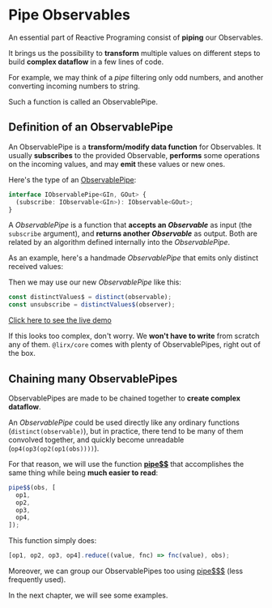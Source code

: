 # Pipe Observables

An essential part of Reactive Programing consist of **piping** our Observables.

It brings us the possibility to **transform** multiple values on different steps to build **complex dataflow** in a few lines of code.

For example, we may think of a *pipe* filtering only odd numbers, and another converting incoming numbers to string.

Such a function is called an ObservablePipe.

## Definition of an ObservablePipe

An ObservablePipe is a **transform/modify data function** for Observables.
It usually **subscribes** to the provided Observable, **performs** some operations on the incoming values,
and may **emit** these values or new ones.

Here's the type of an [ObservablePipe](/docs/reference/observable-pipe/):

```ts
interface IObservablePipe<GIn, GOut> {
  (subscribe: IObservable<GIn>): IObservable<GOut>;
}
```

A *ObservablePipe* is a function that **accepts an *Observable*** as input (the `subscribe` argument), and **returns another
*Observable*** as output. Both are related by an algorithm defined internally into the *ObservablePipe*.

As an example, here's a handmade *ObservablePipe* that emits only distinct received values:



<ObservablePipeExample/>

Then we may use our new *ObservablePipe* like this:

```ts
const distinctValues$ = distinct(observable);
const unsubscribe = distinctValues$(observer);
```

[Click here to see the live demo](https://stackblitz.com/edit/typescript-y9g9fd?devtoolsheight=33&file=index.ts)

If this looks too complex, don't worry. We **won't have to write** from scratch any of them.
`@lirx/core` comes with plenty of ObservablePipes, right out of the box.

## Chaining many ObservablePipes

ObservablePipes are made to be chained together to **create complex dataflow**.

An *ObservablePipe* could be used directly like any ordinary functions (`distinct(observable)`), but in practice, there
tend to be many of them convolved together, and quickly become unreadable (`op4(op3(op2(op1(obs))))`).

For that reason, we will use the function **[pipe$$](/docs/reference/pipe-observable/)**
that accomplishes the same thing while being **much easier to read**:

```ts
pipe$$(obs, [
  op1,
  op2,
  op3,
  op4,
]);
```

This function simply does:

```ts
[op1, op2, op3, op4].reduce((value, fnc) => fnc(value), obs);
```

Moreover, we can group our ObservablePipes too using [pipe$$$](/docs/reference/pipe-observable-pipes/) (less frequently used).

In the next chapter, we will see some examples.
